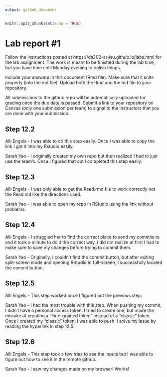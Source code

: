 ```yaml
---
output: github_document
---
```


<!-- README.md is generated from README.Rmd. Please edit the README.Rmd file -->


```r
knitr::opts_chunk$set(echo = TRUE)
```

# Lab report #1

Follow the instructions posted at https://ds202-at-isu.github.io/labs.html for the lab assignment. The work is meant to be finished during the lab time, but you have time until Monday evening to polish things.

Include your answers in this document (Rmd file). Make sure that it knits properly (into the md file). Upload both the Rmd and the md file to your repository.  

All submissions to the github repo will be automatically uploaded for grading once the due date is passed.
Submit a link to your repository on Canvas (only one submission per team) to signal to the instructors that you are done with your submission.

## Step 12.2

Alli Engels - I was able to do this step easily. Once I was able to copy the link I got it into my Rstudio easily. 

Sarah Yao - I originally created my own repo but then realized I had to just use the team's. Once I figured that out I completed this step easily.

## Step 12.3

Alli Engels - I was only able to get the Read.rmd file to work correctly not the Read.md like the directions used. 

Sarah Yao - I was able to open my repo in RStudio using the link without problems.

## Step 12.4

Alli Engels - I struggled her to find the correct place to send my commits to and it took a minute to do it the correct way. I did not realize at first I had to make sure to save my changes before trying to commit them. 

Sarah Yao - Originally, I couldn't find the commit button, but after exiting split-screen mode and opening RStudio in full-screen, I successfully located the commit button.

## Step 12.5

Alli Engels - This step worked once I figured out the previous step. 

Sarah Yao - I had the most trouble with this step. When pushing my commit, I didn't have a personal access token. I tried to create one, but made the mistake of creating a "Fine-grained token" instead of a "classic" token. Once I created my "classic" token, I was able to push. I solve my issue by reading the hyperlink in step 12.5.

## Step 12.6

Alli Engels - This step took a few tries to see the inputs but I was able to figure out how to see it in the remote github. 

Sarah Yao - I saw my changes made on my browser! Works!
